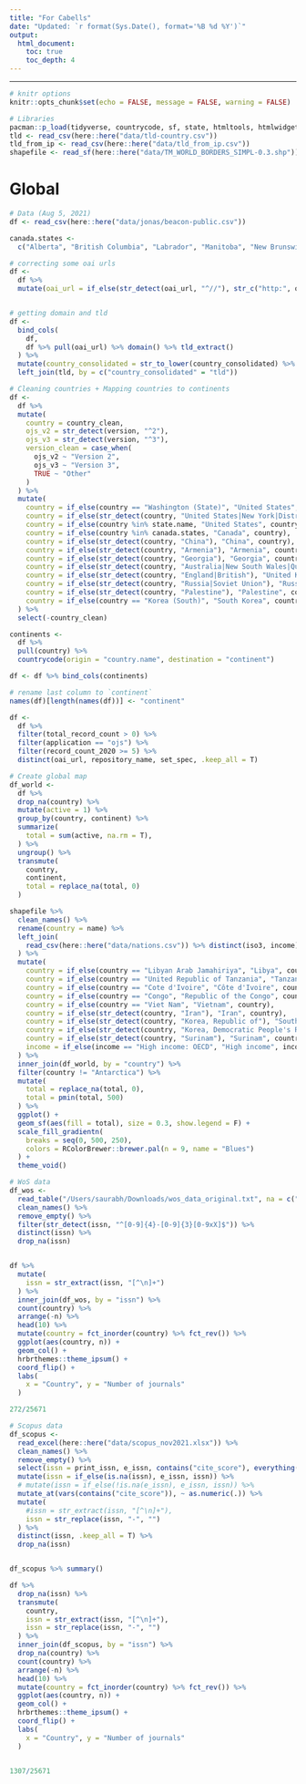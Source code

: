 ```yaml
---
title: "For Cabells"
date: "Updated: `r format(Sys.Date(), format='%B %d %Y')`"
output:
  html_document:
    toc: true
    toc_depth: 4
---
```


---

```r
# knitr options
knitr::opts_chunk$set(echo = FALSE, message = FALSE, warning = FALSE)
```


```r
# Libraries
pacman::p_load(tidyverse, countrycode, sf, state, htmltools, htmlwidgets, urltools, janitor, DT, RColorBrewer, plotly, readxl)
tld <- read_csv(here::here("data/tld-country.csv"))
tld_from_ip <- read_csv(here::here("data/tld_from_ip.csv"))
shapefile <- read_sf(here::here("data/TM_WORLD_BORDERS_SIMPL-0.3.shp"))
```

# Global

```r
# Data (Aug 5, 2021)
df <- read_csv(here::here("data/jonas/beacon-public.csv"))

canada.states <- 
  c("Alberta", "British Columbia", "Labrador", "Manitoba", "New Brunswick", "Newfoundland", "Nova Scotia", "Nunavut", "North West Terr.", "Ontario", "Prince Edward Is.", "Québec (Province)", "Saskatchewan", "Yukon")

# correcting some oai urls
df <- 
  df %>% 
  mutate(oai_url = if_else(str_detect(oai_url, "^//"), str_c("http:", oai_url), oai_url))


# getting domain and tld
df <-  
  bind_cols(
    df,
    df %>% pull(oai_url) %>% domain() %>% tld_extract()
  ) %>% 
  mutate(country_consolidated = str_to_lower(country_consolidated) %>% str_trim()) %>% 
  left_join(tld, by = c("country_consolidated" = "tld"))

# Cleaning countries + Mapping countries to continents
df <-
  df %>% 
  mutate(
    country = country_clean,
    ojs_v2 = str_detect(version, "^2"),
    ojs_v3 = str_detect(version, "^3"),
    version_clean = case_when(
      ojs_v2 ~ "Version 2",
      ojs_v3 ~ "Version 3",
      TRUE ~ "Other"
    )
  ) %>% 
  mutate(
    country = if_else(country == "Washington (State)", "United States", country),
    country = if_else(str_detect(country, "United States|New York|District of Columbia"), "United States", country),
    country = if_else(country %in% state.name, "United States", country),
    country = if_else(country %in% canada.states, "Canada", country),
    country = if_else(str_detect(country, "China"), "China", country),
    country = if_else(str_detect(country, "Armenia"), "Armenia", country),
    country = if_else(str_detect(country, "Georgia"), "Georgia", country),
    country = if_else(str_detect(country, "Australia|New South Wales|Queensland|Victoria"), "Australia", country),
    country = if_else(str_detect(country, "England|British"), "United Kingdom", country),
    country = if_else(str_detect(country, "Russia|Soviet Union"), "Russia", country),
    country = if_else(str_detect(country, "Palestine"), "Palestine", country),
    country = if_else(country == "Korea (South)", "South Korea", country)
  ) %>% 
  select(-country_clean)

continents <-
  df %>%
  pull(country) %>% 
  countrycode(origin = "country.name", destination = "continent")

df <- df %>% bind_cols(continents)

# rename last column to `continent`
names(df)[length(names(df))] <- "continent"

df <-
  df %>% 
  filter(total_record_count > 0) %>%
  filter(application == "ojs") %>%
  filter(record_count_2020 >= 5) %>%
  distinct(oai_url, repository_name, set_spec, .keep_all = T)
```


```r
# Create global map
df_world <-
  df %>%
  drop_na(country) %>%
  mutate(active = 1) %>% 
  group_by(country, continent) %>%
  summarize(
    total = sum(active, na.rm = T),
  ) %>%
  ungroup() %>%
  transmute(
    country,
    continent,
    total = replace_na(total, 0)
  )

shapefile %>% 
  clean_names() %>%
  rename(country = name) %>%
  left_join(
    read_csv(here::here("data/nations.csv")) %>% distinct(iso3, income), by = "iso3"
  ) %>% 
  mutate(
    country = if_else(country == "Libyan Arab Jamahiriya", "Libya", country),
    country = if_else(country == "United Republic of Tanzania", "Tanzania", country),
    country = if_else(country == "Cote d'Ivoire", "Côte d'Ivoire", country),
    country = if_else(country == "Congo", "Republic of the Congo", country),
    country = if_else(country == "Viet Nam", "Vietnam", country),
    country = if_else(str_detect(country, "Iran"), "Iran", country),
    country = if_else(str_detect(country, "Korea, Republic of"), "South Korea", country),
    country = if_else(str_detect(country, "Korea, Democratic People's Republic of"), "North Korea", country),
    country = if_else(str_detect(country, "Surinam"), "Surinam", country),
    income = if_else(income == "High income: OECD", "High income", income)
  ) %>%
  inner_join(df_world, by = "country") %>% 
  filter(country != "Antarctica") %>% 
  mutate(
    total = replace_na(total, 0),
    total = pmin(total, 500)
  ) %>%
  ggplot() +
  geom_sf(aes(fill = total), size = 0.3, show.legend = F) +
  scale_fill_gradientn(
    breaks = seq(0, 500, 250),
    colors = RColorBrewer::brewer.pal(n = 9, name = "Blues")
  ) +
  theme_void()

```



```r
# WoS data
df_wos <-
  read_table("/Users/saurabh/Downloads/wos_data_original.txt", na = c("NULL", "NA", "")) %>% 
  clean_names() %>% 
  remove_empty() %>% 
  filter(str_detect(issn, "^[0-9]{4}-[0-9]{3}[0-9xX]$")) %>% 
  distinct(issn) %>% 
  drop_na(issn)


df %>% 
  mutate(
    issn = str_extract(issn, "[^\n]+")
  ) %>%
  inner_join(df_wos, by = "issn") %>% 
  count(country) %>% 
  arrange(-n) %>% 
  head(10) %>% 
  mutate(country = fct_inorder(country) %>% fct_rev()) %>% 
  ggplot(aes(country, n)) +
  geom_col() +
  hrbrthemes::theme_ipsum() +
  coord_flip() +
  labs(
    x = "Country", y = "Number of journals"
  )

272/25671
```



```r
# Scopus data
df_scopus <-
  read_excel(here::here("data/scopus_nov2021.xlsx")) %>%
  clean_names() %>% 
  remove_empty() %>% 
  select(issn = print_issn, e_issn, contains("cite_score"), everything()) %>%
  mutate(issn = if_else(is.na(issn), e_issn, issn)) %>%
  # mutate(issn = if_else(!is.na(e_issn), e_issn, issn)) %>%
  mutate_at(vars(contains("cite_score")), ~ as.numeric(.)) %>% 
  mutate(
    #issn = str_extract(issn, "[^\n]+"),
    issn = str_replace(issn, "-", "")
  ) %>%
  distinct(issn, .keep_all = T) %>% 
  drop_na(issn)


df_scopus %>% summary()

df %>% 
  drop_na(issn) %>%
  transmute(
    country,
    issn = str_extract(issn, "[^\n]+"),
    issn = str_replace(issn, "-", "")
  ) %>%
  inner_join(df_scopus, by = "issn") %>%
  drop_na(country) %>% 
  count(country) %>% 
  arrange(-n) %>% 
  head(10) %>% 
  mutate(country = fct_inorder(country) %>% fct_rev()) %>% 
  ggplot(aes(country, n)) +
  geom_col() +
  hrbrthemes::theme_ipsum() +
  coord_flip() +
  labs(
    x = "Country", y = "Number of journals"
  )


1307/25671


```



